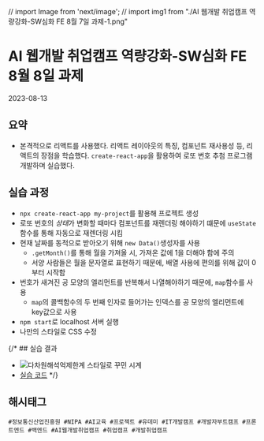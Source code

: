 // import Image from 'next/image';
// import img1 from "./AI 웹개발 취업캠프 역량강화-SW심화 FE 8월 7일 과제-1.png"

# AI 웹개발 취업캠프 역량강화-SW심화 FE 8월 8일 과제
<time>2023-08-13</time>

## 요약
- 본격적으로 리액트를 사용했다. 리액트 레이아웃의 특징, 컴포넌트 재사용성 등, 리액트의 장점을 학습했다. ```create-react-app```을 활용하여 로또 번호 추첨 프로그램 개발하며 실습했다.

## 실습 과정
- ```npx create-react-app my-project```를 활용해 프로젝트 생성
- 로또 번호의 *상태*가 변화할 때마다 컴포넌트를 재렌더링 해야하기 떄문에 ```useState``` 함수를 통해 자동으로 재렌더링 시킴
- 현재 날짜를 동적으로 받아오기 위해 ```new Data()```생성자를 사용
    - ```.getMonth()```를 통해 월을 가져올 시, 가져온 값에 1을 더해야 함에 주의
    - 서양 사람들은 월을 문자열로 표현하기 때문에, 배열 사용에 편의를 위해 값이 0부터 시작함
- 번호가 새겨진 공 모양의 엘리먼트를 반복해서 나열해야하기 때문에, ```map```함수를 사용
    - ```map```의 콜백함수의 두 번째 인자로 들어가는 인덱스를 공 모양의 엘리먼트에 key값으로 사용
- ```npm start```로 localhost 서버 실행
- 나만의 스타일로 CSS 수정

{/* ## 실습 결과
- <Image src={img1}
    alt="다차원해석억제한계 스타일로 꾸민 시계" />
- [실습 코드](https://github.com/naruteride/Seoul-ICT-Web-Base/blob/main/%EC%97%AD%EB%9F%89%EA%B0%95%ED%99%94-SW%EC%8B%AC%ED%99%94-%ED%94%84%EB%A1%A0%ED%8A%B8%EC%97%94%EB%93%9C/1%ED%9A%8C%EC%B0%A8/node-app-package/public/clock.html) */}

## 해시태그
    #정보통신산업진흥원 #NIPA #AI교육 #프로젝트 #유데미 #IT개발캠프 #개발자부트캠프 #프론트엔드 #백엔드 #AI웹개발취업캠프 #취업캠프 #개발취업캠프 